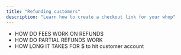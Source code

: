 ```yaml
---
title: "Refunding customers"
description: "Learn how to create a checkout link for your whop"
---
```



- HOW DO FEES WORK ON REFUNDS
- HOW DO PARTIAL REFUNDS WORK
- HOW LONG IT TAKES FOR $ to hit customer account